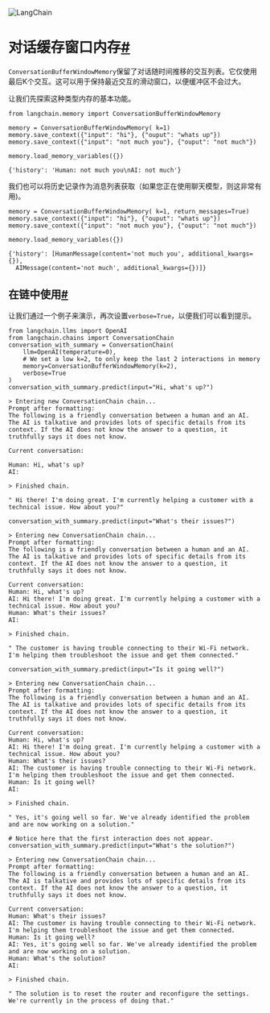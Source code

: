 

<Head>
  <script>
    {
      `(function() {
         var _hmt = _hmt || [];
(function() {
  var hm = document.createElement("script");
  hm.src = "https://hm.baidu.com/hm.js?e60fb290e204e04c5cb6f79b0ac1e697";
  var s = document.getElementsByTagName("script")[0]; 
  s.parentNode.insertBefore(hm, s);
})();
       })();`
    }
  </script>
</Head>

![LangChain](https://pica.zhimg.com/50/v2-56e8bbb52aa271012541c1fe1ceb11a2_r.gif)





对话缓存窗口内存[#](#conversationbufferwindowmemory "此标题的永久链接")
=======================================================

`ConversationBufferWindowMemory`保留了对话随时间推移的交互列表。它仅使用最后K个交互。这可以用于保持最近交互的滑动窗口，以便缓冲区不会过大。

让我们先探索这种类型内存的基本功能。

```
from langchain.memory import ConversationBufferWindowMemory

```

```
memory = ConversationBufferWindowMemory( k=1)
memory.save_context({"input": "hi"}, {"ouput": "whats up"})
memory.save_context({"input": "not much you"}, {"ouput": "not much"})

```

```
memory.load_memory_variables({})

```

```
{'history': 'Human: not much you\nAI: not much'}

```

我们也可以将历史记录作为消息列表获取（如果您正在使用聊天模型，则这非常有用)。

```
memory = ConversationBufferWindowMemory( k=1, return_messages=True)
memory.save_context({"input": "hi"}, {"ouput": "whats up"})
memory.save_context({"input": "not much you"}, {"ouput": "not much"})

```

```
memory.load_memory_variables({})

```

```
{'history': [HumanMessage(content='not much you', additional_kwargs={}),
  AIMessage(content='not much', additional_kwargs={})]}

```

在链中使用[#](#using-in-a-chain "此标题的永久链接")
--------------------------------------

让我们通过一个例子来演示，再次设置`verbose=True`，以便我们可以看到提示。

```
from langchain.llms import OpenAI
from langchain.chains import ConversationChain
conversation_with_summary = ConversationChain(
    llm=OpenAI(temperature=0), 
    # We set a low k=2, to only keep the last 2 interactions in memory
    memory=ConversationBufferWindowMemory(k=2), 
    verbose=True
)
conversation_with_summary.predict(input="Hi, what's up?")

```

```
> Entering new ConversationChain chain...
Prompt after formatting:
The following is a friendly conversation between a human and an AI. The AI is talkative and provides lots of specific details from its context. If the AI does not know the answer to a question, it truthfully says it does not know.

Current conversation:

Human: Hi, what's up?
AI:

> Finished chain.

```

```
" Hi there! I'm doing great. I'm currently helping a customer with a technical issue. How about you?"

```

```
conversation_with_summary.predict(input="What's their issues?")

```

```
> Entering new ConversationChain chain...
Prompt after formatting:
The following is a friendly conversation between a human and an AI. The AI is talkative and provides lots of specific details from its context. If the AI does not know the answer to a question, it truthfully says it does not know.

Current conversation:
Human: Hi, what's up?
AI: Hi there! I'm doing great. I'm currently helping a customer with a technical issue. How about you?
Human: What's their issues?
AI:

> Finished chain.

```

```
" The customer is having trouble connecting to their Wi-Fi network. I'm helping them troubleshoot the issue and get them connected."

```

```
conversation_with_summary.predict(input="Is it going well?")

```

```
> Entering new ConversationChain chain...
Prompt after formatting:
The following is a friendly conversation between a human and an AI. The AI is talkative and provides lots of specific details from its context. If the AI does not know the answer to a question, it truthfully says it does not know.

Current conversation:
Human: Hi, what's up?
AI: Hi there! I'm doing great. I'm currently helping a customer with a technical issue. How about you?
Human: What's their issues?
AI: The customer is having trouble connecting to their Wi-Fi network. I'm helping them troubleshoot the issue and get them connected.
Human: Is it going well?
AI:

> Finished chain.

```

```
" Yes, it's going well so far. We've already identified the problem and are now working on a solution."

```

```
# Notice here that the first interaction does not appear.
conversation_with_summary.predict(input="What's the solution?")

```

```
> Entering new ConversationChain chain...
Prompt after formatting:
The following is a friendly conversation between a human and an AI. The AI is talkative and provides lots of specific details from its context. If the AI does not know the answer to a question, it truthfully says it does not know.

Current conversation:
Human: What's their issues?
AI: The customer is having trouble connecting to their Wi-Fi network. I'm helping them troubleshoot the issue and get them connected.
Human: Is it going well?
AI: Yes, it's going well so far. We've already identified the problem and are now working on a solution.
Human: What's the solution?
AI:

> Finished chain.

```

```
" The solution is to reset the router and reconfigure the settings. We're currently in the process of doing that."

```

